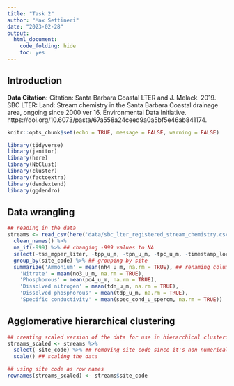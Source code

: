 ```yaml
---
title: "Task 2"
author: "Max Settineri"
date: "2023-02-28"
output: 
  html_document:
    code_folding: hide
    toc: yes
---
```


## Introduction

**Data Citation:** Citation: Santa Barbara Coastal LTER and J. Melack. 2019. SBC LTER: Land: Stream chemistry in the Santa Barbara Coastal drainage area, ongoing since 2000 ver 16. Environmental Data Initiative. https://doi.org/10.6073/pasta/67a558a24ceed9a0a5bf5e46ab841174.

```r
knitr::opts_chunk$set(echo = TRUE, message = FALSE, warning = FALSE)

library(tidyverse)
library(janitor)
library(here)
library(NbClust)
library(cluster)
library(factoextra)
library(dendextend)
library(ggdendro)
```

## Data wrangling

```r
## reading in the data
streams <- read_csv(here('data/sbc_lter_registered_stream_chemistry.csv')) %>% 
  clean_names() %>% 
  na_if(-999) %>% ## changing -999 values to NA
  select(-tss_mgper_liter, -tpp_u_m, -tpn_u_m, -tpc_u_m, -timestamp_local) %>%  ## removing columns with more than 50% NA values
  group_by(site_code) %>% ## grouping by site
  summarize('Ammonium' = mean(nh4_u_m, na.rm = TRUE), ## renaming columns and using na.rm to remove rows with NA values
    'Nitrate' = mean(no3_u_m, na.rm = TRUE),
    'Phosphorous' = mean(po4_u_m, na.rm = TRUE),
    'Dissolved nitrogen' = mean(tdn_u_m, na.rm = TRUE),
    'Dissolved phosphorous' = mean(tdp_u_m, na.rm = TRUE),
    'Specific conductivity' = mean(spec_cond_u_spercm, na.rm = TRUE)) 
```

## Agglomerative hierarchical clustering

```r
## creating scaled version of the data for use in hierarchical clustering
streams_scaled <- streams %>% 
  select(-site_code) %>% ## removing site code since it's non numerical
  scale() ## scaling the data

## using site code as row names
rownames(streams_scaled) <- streams$site_code 

```


